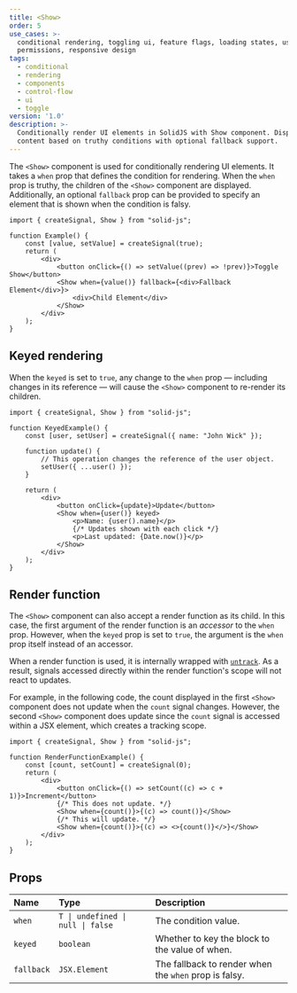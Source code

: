 ```yaml
---
title: <Show>
order: 5
use_cases: >-
  conditional rendering, toggling ui, feature flags, loading states, user
  permissions, responsive design
tags:
  - conditional
  - rendering
  - components
  - control-flow
  - ui
  - toggle
version: '1.0'
description: >-
  Conditionally render UI elements in SolidJS with Show component. Display
  content based on truthy conditions with optional fallback support.
---
```


The `<Show>` component is used for conditionally rendering UI elements.
It takes a `when` prop that defines the condition for rendering.
When the `when` prop is truthy, the children of the `<Show>` component are displayed.
Additionally, an optional `fallback` prop can be provided to specify an element that is shown when the condition is falsy.

```tsx
import { createSignal, Show } from "solid-js";

function Example() {
	const [value, setValue] = createSignal(true);
	return (
		<div>
			<button onClick={() => setValue((prev) => !prev)}>Toggle Show</button>
			<Show when={value()} fallback={<div>Fallback Element</div>}>
				<div>Child Element</div>
			</Show>
		</div>
	);
}
```

## Keyed rendering

When the `keyed` is set to `true`, any change to the `when` prop — including changes in its reference — will cause the `<Show>` component to re-render its children.

```tsx
import { createSignal, Show } from "solid-js";

function KeyedExample() {
	const [user, setUser] = createSignal({ name: "John Wick" });

	function update() {
		// This operation changes the reference of the user object.
		setUser({ ...user() });
	}

	return (
		<div>
			<button onClick={update}>Update</button>
			<Show when={user()} keyed>
				<p>Name: {user().name}</p>
				{/* Updates shown with each click */}
				<p>Last updated: {Date.now()}</p>
			</Show>
		</div>
	);
}
```

## Render function

The `<Show>` component can also accept a render function as its child.
In this case, the first argument of the render function is an _accessor_ to the `when` prop.
However, when the `keyed` prop is set to `true`, the argument is the `when` prop itself instead of an accessor.

When a render function is used, it is internally wrapped with [`untrack`](/reference/reactive-utilities/untrack).
As a result, signals accessed directly within the render function's scope will not react to updates.

For example, in the following code, the count displayed in the first `<Show>` component does not update when the `count` signal changes.
However, the second `<Show>` component does update since the `count` signal is accessed within a JSX element, which creates a tracking scope.

```tsx
import { createSignal, Show } from "solid-js";

function RenderFunctionExample() {
	const [count, setCount] = createSignal(0);
	return (
		<div>
			<button onClick={() => setCount((c) => c + 1)}>Increment</button>
			{/* This does not update. */}
			<Show when={count()}>{(c) => count()}</Show>
			{/* This will update. */}
			<Show when={count()}>{(c) => <>{count()}</>}</Show>
		</div>
	);
}
```

## Props

| Name       | Type                              | Description                                           |
| :--------- | :-------------------------------- | :---------------------------------------------------- |
| `when`     | `T \| undefined \| null \| false` | The condition value.                                  |
| `keyed`    | `boolean`                         | Whether to key the block to the value of when.        |
| `fallback` | `JSX.Element`                     | The fallback to render when the `when` prop is falsy. |
